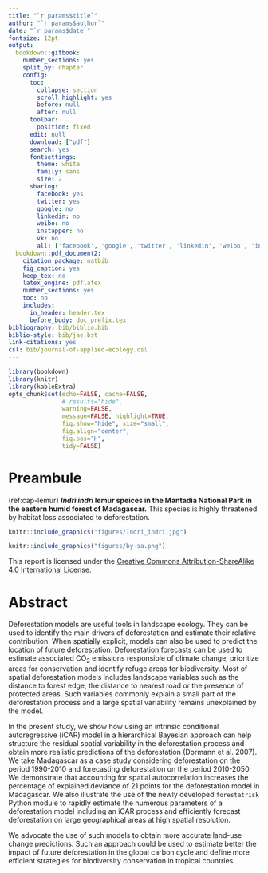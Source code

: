 ```yaml
---
title: "`r params$title`"
author: "`r params$author`"
date: "`r params$date`"
fontsize: 12pt
output:
  bookdown::gitbook:
    number_sections: yes
    split_by: chapter  
    config:
      toc:
        collapse: section
        scroll_highlight: yes
        before: null
        after: null
      toolbar:
        position: fixed
      edit: null
      download: ["pdf"]
      search: yes
      fontsettings:
        theme: white
        family: sans
        size: 2
      sharing:
        facebook: yes
        twitter: yes
        google: no
        linkedin: no
        weibo: no
        instapper: no
        vk: no
        all: ['facebook', 'google', 'twitter', 'linkedin', 'weibo', 'instapaper']  
  bookdown::pdf_document2:
    citation_package: natbib
    fig_caption: yes
    keep_tex: no
    latex_engine: pdflatex
    number_sections: yes
    toc: no
    includes:
      in_header: header.tex
      before_body: doc_prefix.tex
bibliography: bib/biblio.bib
biblio-style: bib/jae.bst
link-citations: yes
csl: bib/journal-of-applied-ecology.csl
---
```


```r
library(bookdown)
library(knitr)
library(kableExtra)
opts_chunk$set(echo=FALSE, cache=FALSE,
               # results="hide", 
               warning=FALSE,
               message=FALSE, highlight=TRUE,
               fig.show="hide", size="small",
               fig.align="center",
               fig.pos="H",
               tidy=FALSE)
```

# Preambule {-}

(ref:cap-lemur) **_Indri indri_ lemur speices in the Mantadia National Park in the eastern humid forest of Madagascar.** This species is highly threatened by habitat loss associated to deforestation.

```r
knitr::include_graphics("figures/Indri_indri.jpg")
```

```r
knitr::include_graphics("figures/by-sa.png")
```

This report is licensed under the [Creative Commons Attribution-ShareAlike 4.0 International License](http://creativecommons.org/licenses/by-sa/4.0/).

# Abstract {-}

Deforestation models are useful tools in landscape ecology. They can be used to identify the main drivers of deforestation and estimate their relative contribution. When spatially explicit, models can also be used to predict the location of future deforestation. Deforestation forecasts can be used to estimate associated CO$_2$ emissions responsible of climate change, prioritize areas for conservation and identify refuge areas for biodiversity. Most of spatial deforestation models includes landscape variables such as the distance to forest edge, the distance to nearest road or the presence of protected areas. Such variables commonly explain a small part of the deforestation process and a large spatial variability remains unexplained by the model. 

In the present study, we show how using an intrinsic conditional autoregressive (iCAR) model in a hierarchical Bayesian approach can help structure the residual spatial variability in the deforestation process and obtain more realistic predictions of the deforestation (Dormann et al. 2007). We take Madagascar as a case study considering deforestation on the period 1990-2010 and forecasting deforestation on the period 2010-2050. We demonstrate that accounting for spatial autocorrelation increases the percentage of explained deviance of 21 points for the deforestation model in Madagascar. We also illustrate the use of the newly developed `forestatrisk` Python module to rapidly estimate the numerous parameters of a deforestation model including an iCAR process and efficiently forecast deforestation on large geographical areas at high spatial resolution.

We advocate the use of such models to obtain more accurate land-use change predictions. Such an approach could be used to estimate better the impact of future deforestation in the global carbon cycle and define more efficient strategies for biodiversity conservation in tropical countries.
